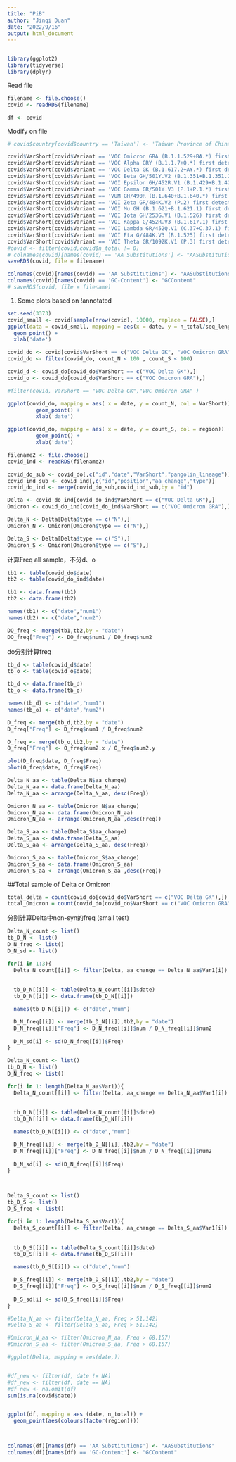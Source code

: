 ```yaml
---
title: "PiB"
author: "Jinqi Duan"
date: "2022/9/16"
output: html_document
---
```


```r
```


```r
library(ggplot2)
library(tidyverse)
library(dplyr)
```
Read file
```r
filename <- file.choose()
covid <- readRDS(filename)
```


```r
df <- covid
```

Modify on file
```r

# covid$country[covid$country == 'Taiwan'] <- 'Taiwan Province of China'

covid$VarShort[covid$Variant == 'VOC Omicron GRA (B.1.1.529+BA.*) first detected in Botswana/Hong Kong/South Africa']  <- 'VOC Omicron GRA'
covid$VarShort[covid$Variant == 'VOC Alpha GRY (B.1.1.7+Q.*) first detected in the UK']  <- 'VOC Alpha GRY'
covid$VarShort[covid$Variant == 'VOC Delta GK (B.1.617.2+AY.*) first detected in India']  <- 'VOC Delta GK'
covid$VarShort[covid$Variant == 'VOC Beta GH/501Y.V2 (B.1.351+B.1.351.2+B.1.351.3) first detected in South Africa']  <- 'VOC Beta GH'
covid$VarShort[covid$Variant == 'VOI Epsilon GH/452R.V1 (B.1.429+B.1.427) first detected in USA/California']  <- 'VOI Epsilon GH'
covid$VarShort[covid$Variant == 'VOC Gamma GR/501Y.V3 (P.1+P.1.*) first detected in Brazil/Japan']  <- 'VOC Gamma GR'
covid$VarShort[covid$Variant == 'VUM GH/490R (B.1.640+B.1.640.*) first detected in Congo/France']  <- 'VUM GH'
covid$VarShort[covid$Variant == 'VOI Zeta GR/484K.V2 (P.2) first detected in Brazil']  <- 'VOI Zeta GR'
covid$VarShort[covid$Variant == 'VOI Mu GH (B.1.621+B.1.621.1) first detected in Colombia']  <- 'VOI Mu GH'
covid$VarShort[covid$Variant == 'VOI Iota GH/253G.V1 (B.1.526) first detected in USA/New York']  <- 'VOI Iota GH'
covid$VarShort[covid$Variant == 'VOI Kappa G/452R.V3 (B.1.617.1) first detected in India']  <- 'VOI Kappa G'
covid$VarShort[covid$Variant == 'VOI Lambda GR/452Q.V1 (C.37+C.37.1) first detected in Peru']  <- 'VOI Lambda GR'
covid$VarShort[covid$Variant == 'VOI Eta G/484K.V3 (B.1.525) first detected in UK/Nigeria']  <- 'VOI Eta G'
covid$VarShort[covid$Variant == 'VOI Theta GR/1092K.V1 (P.3) first detected in the Philippines']  <- 'VOI Theta GR'
#covid <- filter(covid,covid$n_total != 0)
# colnames(covid)[names(covid) == 'AA Substitutions'] <- "AASubstitutions" 
saveRDS(covid, file = filename)


```



```r
colnames(covid)[names(covid) == 'AA Substitutions'] <- "AASubstitutions" 
colnames(covid)[names(covid) == 'GC-Content'] <- "GCContent"
# saveRDS(covid, file = filename)
```


1. Some plots based on !annotated
```r

set.seed(3373)
covid_small <- covid[sample(nrow(covid), 10000, replace = FALSE),]
ggplot(data = covid_small, mapping = aes(x = date, y = n_total/seq_length, col = region)) +
  geom_point() +
  xlab('date')

```


```r
covid_do <- covid[covid$VarShort == c("VOC Delta GK", "VOC Omicron GRA"),]
covid_do <- filter(covid_do, count_N < 100 , count_S < 100)

covid_d <- covid_do[covid_do$VarShort == c("VOC Delta GK"),]
covid_o <- covid_do[covid_do$VarShort == c("VOC Omicron GRA"),]
```


```r
#filter(covid, VarShort == "VOC Delta GK","VOC Omicron GRA" )

ggplot(covid_do, mapping = aes( x = date, y = count_N, col = VarShort)) +
         geom_point() +
         xlab('date')

ggplot(covid_do, mapping = aes( x = date, y = count_S, col = region)) +
         geom_point() +
         xlab('date')

```

```r
filename2 <- file.choose()
covid_ind <- readRDS(filename2)
```

```r
covid_do_sub <- covid_do[,c("id","date","VarShort","pangolin_lineage")] 
covid_ind_sub <- covid_ind[,c("id","position","aa_change","type")]
covid_do_ind <- merge(covid_do_sub,covid_ind_sub,by = "id")
```

```r
Delta <- covid_do_ind[covid_do_ind$VarShort == c("VOC Delta GK"),]
Omicron <- covid_do_ind[covid_do_ind$VarShort == c("VOC Omicron GRA"),]

Delta_N <- Delta[Delta$type == c("N"),]
Omicron_N <- Omicron[Omicron$type == c("N"),]

Delta_S <- Delta[Delta$type == c("S"),]
Omicron_S <- Omicron[Omicron$type == c("S"),]
```


计算Freq
all sample，不分d、o
```r
tb1 <- table(covid_do$date)
tb2 <- table(covid_do_ind$date)

tb1 <- data.frame(tb1)
tb2 <- data.frame(tb2)

names(tb1) <- c("date","num1")
names(tb2) <- c("date","num2")

DO_freq <- merge(tb1,tb2,by = "date")
DO_freq["Freq"] <- DO_freq$num1 / DO_freq$num2
```

do分别计算freq
```r
tb_d <- table(covid_d$date)
tb_o <- table(covid_o$date)

tb_d <- data.frame(tb_d)
tb_o <- data.frame(tb_o)

names(tb_d) <- c("date","num1")
names(tb_o) <- c("date","num2")

D_freq <- merge(tb_d,tb2,by = "date")
D_freq["Freq"] <- D_freq$num1 / D_freq$num2

O_freq <- merge(tb_o,tb2,by = "date")
O_freq["Freq"] <- O_freq$num2.x / O_freq$num2.y
```

```r
plot(D_freq$date, D_freq$Freq)
plot(O_freq$date, O_freq$Freq)
```




```r
Delta_N_aa <- table(Delta_N$aa_change)
Delta_N_aa <- data.frame(Delta_N_aa)
Delta_N_aa <- arrange(Delta_N_aa, desc(Freq))
```

```r
Omicron_N_aa <- table(Omicron_N$aa_change) 
Omicron_N_aa <- data.frame(Omicron_N_aa)
Omicron_N_aa <- arrange(Omicron_N_aa ,desc(Freq))
```

```r

Delta_S_aa <- table(Delta_S$aa_change)
Delta_S_aa <- data.frame(Delta_S_aa)
Delta_S_aa <- arrange(Delta_S_aa, desc(Freq))
```

```r
Omicron_S_aa <- table(Omicron_S$aa_change) 
Omicron_S_aa <- data.frame(Omicron_S_aa)
Omicron_S_aa <- arrange(Omicron_S_aa ,desc(Freq))
```

##Total sample of Delta or Omicron 
```r
total_delta = count(covid_do[covid_do$VarShort == c("VOC Delta GK"),]) #51142
total_Omicron = count(covid_do[covid_do$VarShort == c("VOC Omicron GRA"),]) #68157
```

分别计算Delta中non-syn的freq
(small test)
```r

Delta_N_count <- list()
tb_D_N <- list()
D_N_freq <- list()
D_N_sd <- list()

for(i in 1:3){
  Delta_N_count[[i]] <- filter(Delta, aa_change == Delta_N_aa$Var1[i])
  
  
  tb_D_N[[i]] <- table(Delta_N_count[[i]]$date)
  tb_D_N[[i]] <- data.frame(tb_D_N[[i]])

  names(tb_D_N[[i]]) <- c("date","num")

  D_N_freq[[i]] <- merge(tb_D_N[[i]],tb2,by = "date")
  D_N_freq[[i]]["Freq"] <- D_N_freq[[i]]$num / D_N_freq[[i]]$num2
  
  D_N_sd[i] <- sd(D_N_freq[[i]]$Freq)
}

```

```r

Delta_N_count <- list()
tb_D_N <- list()
D_N_freq <- list()

for(i in 1: length(Delta_N_aa$Var1)){
  Delta_N_count[[i]] <- filter(Delta, aa_change == Delta_N_aa$Var1[i])
  
  
  tb_D_N[[i]] <- table(Delta_N_count[[i]]$date)
  tb_D_N[[i]] <- data.frame(tb_D_N[[i]])

  names(tb_D_N[[i]]) <- c("date","num")

  D_N_freq[[i]] <- merge(tb_D_N[[i]],tb2,by = "date")
  D_N_freq[[i]]["Freq"] <- D_N_freq[[i]]$num / D_N_freq[[i]]$num2
  
  D_N_sd[i] <- sd(D_N_freq[[i]]$Freq)
}




```


```r
Delta_S_count <- list()
tb_D_S <- list()
D_S_freq <- list()

for(i in 1: length(Delta_S_aa$Var1)){
  Delta_S_count[[i]] <- filter(Delta, aa_change == Delta_S_aa$Var1[i])
  
  
  tb_D_S[[i]] <- table(Delta_S_count[[i]]$date)
  tb_D_S[[i]] <- data.frame(tb_D_S[[i]])

  names(tb_D_S[[i]]) <- c("date","num")

  D_S_freq[[i]] <- merge(tb_D_S[[i]],tb2,by = "date")
  D_S_freq[[i]]["Freq"] <- D_S_freq[[i]]$num / D_S_freq[[i]]$num2
  
  D_S_sd[i] <- sd(D_S_freq[[i]]$Freq)
}
```

```r
#Delta_N_aa <- filter(Delta_N_aa, Freq > 51.142)
#Delta_S_aa <- filter(Delta_S_aa, Freq > 51.142)

#Omicron_N_aa <- filter(Omicron_N_aa, Freq > 68.157)
#Omicron_S_aa <- filter(Omicron_S_aa, Freq > 68.157)

#ggplot(Delta, mapping = aes(date,))
```





```r

```


```r
#df_new <- filter(df, date != NA)
#df_new <- filter(df, date == NA)
#df_new <- na.omit(df)
sum(is.na(covid$date))

```



```r



```



```r
ggplot(df, mapping = aes (date, n_total)) +
  geom_point(aes(colours(factor(region))))
```

```r


```

```r


```

```r
colnames(df)[names(df) == 'AA Substitutions'] <- "AASubstitutions" 
colnames(df)[names(df) == 'GC-Content'] <- "GCContent"
```

```r

```




